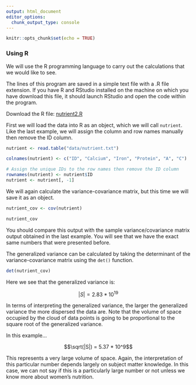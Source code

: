 ```yaml
---
output: html_document
editor_options: 
  chunk_output_type: console
---
```


```r
knitr::opts_chunk$set(echo = TRUE)
```

### Using R

We will use the R programming language to carry out the calculations that we would like to see.

The lines of this program are saved in a simple text file with a .R file extension. If you have R and RStudio installed on the machine on which you have download this file, it should launch RStudio and open the code within the program.

Download the R file: [nutrient2.R](nutrient2.R)

First we will load the data into R as an object, which we will call `nutrient`.  Like the last example, we will assign the column and row names manually then remove the ID column.

```r
nutrient <- read.table("data/nutrient.txt")

colnames(nutrient) <- c("ID", "Calcium", "Iron", "Protein", "A", "C")

# Assign the unique IDs to the row names then remove the ID column
rownames(nutrient) <- nutrient$ID
nutrient <- nutrient[, -1]
```

We will again calculate the variance-covariance matrix, but this time we will save it as an object.

```r
nutrient_cov <- cov(nutrient)

nutrient_cov
```

You should compare this output with the sample variance/covariance matrix output obtained in the last example. You will see that we have the exact same numbers that were presented before.

The generalized variance can be calculated by taking the determinant of the variance-covariance matrix using the `det()` function. 

```r
det(nutrient_cov)
```

Here we see that the generalized variance is:

$$|S| = 2.83 * 10^{19}$$

In terms of interpreting the generalized variance, the larger the generalized variance the more dispersed the data are. Note that the volume of space occupied by the cloud of data points is going to be proportional to the square root of the generalized variance.

In this example...

$$\sqrt(|S|) = 5.37 * 10^9$$

This represents a very large volume of space. Again, the interpretation of this particular number depends largely on subject matter knowledge. In this case, we can not say if this is a particularly large number or not unless we know more about women's nutrition.